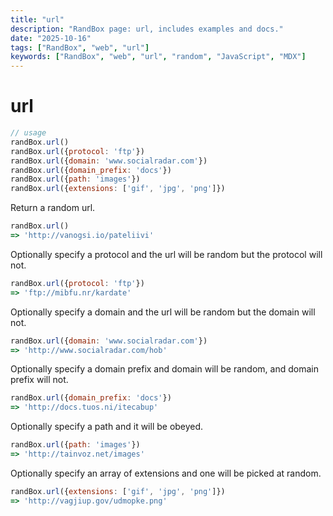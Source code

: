 ```yaml
---
title: "url"
description: "RandBox page: url, includes examples and docs."
date: "2025-10-16"
tags: ["RandBox", "web", "url"]
keywords: ["RandBox", "web", "url", "random", "JavaScript", "MDX"]
---
```


# url

```js
// usage
randBox.url()
randBox.url({protocol: 'ftp'})
randBox.url({domain: 'www.socialradar.com'})
randBox.url({domain_prefix: 'docs'})
randBox.url({path: 'images'})
randBox.url({extensions: ['gif', 'jpg', 'png']})
```

Return a random url.

```js
randBox.url()
=> 'http://vanogsi.io/pateliivi'
```

Optionally specify a protocol and the url will be random but the protocol will not.

```js
randBox.url({protocol: 'ftp'})
=> 'ftp://mibfu.nr/kardate'
```

Optionally specify a domain and the url will be random but the domain will not.

```js
randBox.url({domain: 'www.socialradar.com'})
=> 'http://www.socialradar.com/hob'
```

Optionally specify a domain prefix and domain will be random, and domain prefix will not.

```js
randBox.url({domain_prefix: 'docs'})
=> 'http://docs.tuos.ni/itecabup'
```

Optionally specify a path and it will be obeyed.

```js
randBox.url({path: 'images'})
=> 'http://tainvoz.net/images'
```

Optionally specify an array of extensions and one will be picked at random.

```js
randBox.url({extensions: ['gif', 'jpg', 'png']})
=> 'http://vagjiup.gov/udmopke.png'
```

